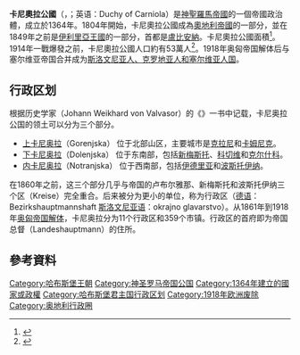 
{{Infobox Former Subdivision
|native_name            = ''伏伊伏丁 克朗杰斯卡（克拉尼斯卡）'' <small>([[Slovene_language|sl]])</small><br/>''Herzogtum Krain'' <small>([[German_language|de]])</small>
|conventional_long_name = 卡尼奥拉公国
|common_name            = 卡尔尼奥拉
|era                    = 中世纪
|status_text            = [[神圣罗马帝国城邦|城邦]]附属于[[神圣罗马帝国|神圣罗马帝国]]（直到1806年），帝国自由邦附属于[[奥地利帝国|奥地利帝国]]（从1804年）和[<br> [[内莱塔尼亚|内莱塔尼亚]]附属于[[奥匈帝国|奥匈帝国]]附属国的一部分（1867年）
|government_type        = 公国
|year_start             = 1364
|year_end               = 1918
|event_pre              = [[卡尼奥拉边区|卡尼奥拉边区]]被遗赠给[[哈布斯堡家族|哈布斯堡家族]]
|date_pre               = 1335
|event_start            = 提升为[[公国|公国]]
|date_start             = <!--- Optional: Date of establishment, as 1 January 1801--->
|event1                 = 成为[[内奥地利|内奥地利]]的一部分
|date_event1            = [[诺伊贝格条约|1379]]
|event2                 = 加入[[奥地利行政圈|奥地利行政圈]]
|date_event2            = 1512
|event3                 = [[申布伦条约|割让]]至[[伊利里亚行省|伊利里亚行省]]
|date_event3            = 1809
|event4                 = [[维也纳会议|重归]][[奥地利帝国|奥地利]]
|date_event4            = 1815
|event_end              = [[斯洛文尼亚人、克罗地亚人和塞尔维亚人国|斯洛文尼亚人、克罗地亚人和塞尔维亚人国]]的一部分
|date_end               = 年10月29日|p1                     = 卡尼奥拉边区
|image_p1               = 
|s1                     = 斯洛文尼亚人、克罗地亚人和塞尔维亚人国
|flag_s1                = Flag of the State of Slovenes, Croats and Serbs.svg
|s2                     = 意大利王国
|flag_s2                = Flag_of_Italy_(1861-1946).svg
|image_flag             = Flag of Krain.svg
|image_coat             = Carniola Arms.svg
|image_map              = Krain Donaumonarchie.png
|image_map_caption      =[[奥匈帝国|奥匈帝国]]内的[[卡尼奥拉公国|卡尼奥拉公国]]
|capital                = [[卢布尔雅那|卢布尔雅那]]
}}

'''卡尼奧拉公國'''（{{lang-sl|Vojvodina Kranjska}}，{{lang-de|Herzogtum Krain}}；英语：Duchy of Carniola）是[[神聖羅馬帝國|神聖羅馬帝國]]的一個帝國政治體，成立於1364年。1804年開始，卡尼奧拉公國成為[[奧地利帝國|奧地利帝國]]的一部分，並在1849年之前是[[伊利里亞王國|伊利里亞王國]]的一部分，首都是[[盧比安納|盧比安納]]。卡尼奧拉公國面積{{convert|9904|km2}}<ref>{{cite book |title=Slovenija – pokrajine in ljudje |language=sl |trans_title=Slovenia – Landscapes and People |editor1-first=Drago |editor1-last=Perko |editor2-first=Milan |editor2-last=Orožen Adamič |isbn=9788611150338 |publisher=Mladinska knjiga |year=1998 |page=16}}</ref>。1914年一戰爆發之前，卡尼奧拉公國人口約有53萬人<ref name="Pipp">{{Cite journal |url=http://www.dlib.si/stream/URN:NBN:SI:DOC-0GBMI71V/7473cdee-a0c0-405b-aed2-39786b347805/PDF |title=Razvoj števila prebivalstva Ljubljane in bivše vojvodine Kranjske |language=sl |trans_title=The Development of the Number of Population of Ljubljana and the Former Duchy of Carniola |first=Lojze |last=Pipp |year=1935 |journal=Kronika slovenskih mest |publisher=City Municipality of Ljubljana |issue=2, number 1 |access-date=2016-02-29 |archive-date=2019-05-11 |archive-url=https://web.archive.org/web/20190511210501/http://www.dlib.si/stream/URN:NBN:SI:DOC-0GBMI71V/7473cdee-a0c0-405b-aed2-39786b347805/PDF |dead-url=yes }}</ref>。1918年奥匈帝国解体后与塞尔维亚帝国合并成为[[斯洛文尼亚人、克罗地亚人和塞尔维亚人国|斯洛文尼亚人、克罗地亚人和塞尔维亚人国]]。

== 行政区划 ==
根据历史学家{{link-en|瓦尔瓦索尔|Johann Weikhard von Valvasor}}（Johann Weikhard von Valvasor）的《{{link-en|卡尼奥拉公国的荣耀|The Glory of the Duchy of Carniola}}》一书中记载，卡尼奥拉公国的领土可以分为三个部分。

* [[上卡尼奧拉|上卡尼奥拉]]（Gorenjska） 位于北部山区，主要城市是[[克拉尼|克拉尼]]和[[卡姆尼克|卡姆尼克]]。
* [[下卡尼奧拉|下卡尼奥拉]]（Dolenjska） 位于东南部，包括[[新梅斯托|新梅斯托]]、[[科切維|科切维]]和[[克爾什科|克尔什科]]。
* [[內卡尼奧拉|内卡尼奥拉]]（Notranjska） 位于西南部，包括[[伊德里亞|伊德里亚]]和[[波斯托伊納|波斯托伊纳]]。
在1860年之前，这三个部分几乎与帝国的卢布尔雅那、新梅斯托和波斯托伊纳三个区（Kreise）完全重合。后来被分为更小的单位，称为行政区（[[德语|德语]]：Bezirkshauptmannshaft [[斯洛文尼亚语|斯洛文尼亚语]]：okrajno glavarstvo）。从1861年到1918年[[奧匈帝國解體|奥匈帝国解体]]，卡尼奥拉分为11个行政区和359个市镇。行政区的首府即为帝国总督（Landeshauptmann）的住所。

== 參考資料 ==
{{reflist}}

{{奧地利帝國皇室土地}}
{{奥地利行政圈}}

[[Category:哈布斯堡王朝|Category:哈布斯堡王朝]]
[[Category:神圣罗马帝国公国|Category:神圣罗马帝国公国]]
[[Category:1364年建立的國家或政權|Category:1364年建立的國家或政權]]
[[Category:哈布斯堡君主国行政区划|Category:哈布斯堡君主国行政区划]]
[[Category:1918年欧洲废除|Category:1918年欧洲废除]]
[[Category:奥地利行政圈|Category:奥地利行政圈]]